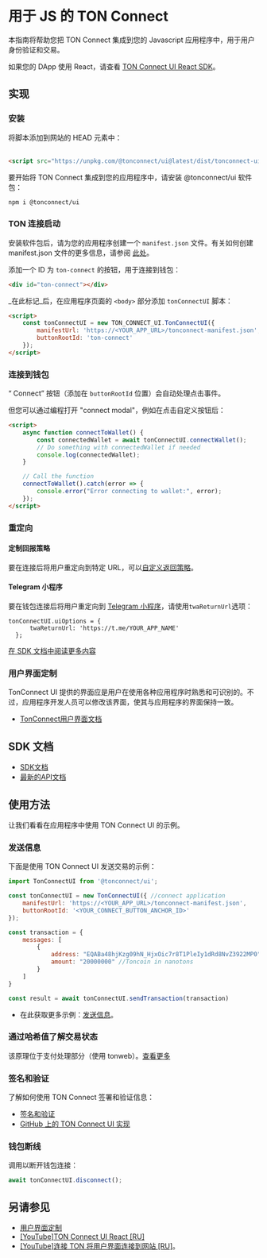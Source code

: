 
# 用于 JS 的 TON Connect

本指南将帮助您把 TON Connect 集成到您的 Javascript 应用程序中，用于用户身份验证和交易。

如果您的 DApp 使用 React，请查看 [TON Connect UI React SDK](/v3/guidelines/ton-connect/frameworks/react)。

## 实现

### 安装

<Tabs groupId="Installation">
  <TabItem value="CDN" label="CDN">
将脚本添加到网站的 HEAD 元素中：
    <br/>
    <br/>

```html
<script src="https://unpkg.com/@tonconnect/ui@latest/dist/tonconnect-ui.min.js"></script>
```

</TabItem>
  <TabItem value="NPM" label="NPM">
    要开始将 TON Connect 集成到您的应用程序中，请安装 @tonconnect/ui 软件包：

```bash npm2yarn
npm i @tonconnect/ui
```

</TabItem>
</Tabs>

### TON 连接启动

安装软件包后，请为您的应用程序创建一个 `manifest.json` 文件。有关如何创建 manifest.json 文件的更多信息，请参阅 [此处](/v3/guidelines/ton-connect/guidelines/creating-manifest)。

添加一个 ID 为 `ton-connect` 的按钮，用于连接到钱包：

```html
<div id="ton-connect"></div>
```

_在此标记_后，在应用程序页面的 `<body>` 部分添加 `tonConnectUI` 脚本：

```html
<script>
    const tonConnectUI = new TON_CONNECT_UI.TonConnectUI({
        manifestUrl: 'https://<YOUR_APP_URL>/tonconnect-manifest.json',
        buttonRootId: 'ton-connect'
    });
</script>
```

### 连接到钱包

“ Connect” 按钮（添加在 `buttonRootId` 位置）会自动处理点击事件。

但您可以通过编程打开 "connect modal"，例如在点击自定义按钮后：

```html
<script>
    async function connectToWallet() {
        const connectedWallet = await tonConnectUI.connectWallet();
        // Do something with connectedWallet if needed
        console.log(connectedWallet);
    }

    // Call the function
    connectToWallet().catch(error => {
        console.error("Error connecting to wallet:", error);
    });
</script>
```

### 重定向

#### 定制回报策略

要在连接后将用户重定向到特定 URL，可以[自定义返回策略](https://github.com/ton-connect/sdk/tree/main/packages/ui#add-the-return-strategy)。

#### Telegram 小程序

要在钱包连接后将用户重定向到 [Telegram 小程序](/v3/guidelines/dapps/tma/overview)，请使用`twaReturnUrl`选项：

```tsx
tonConnectUI.uiOptions = {
      twaReturnUrl: 'https://t.me/YOUR_APP_NAME'
  };
```

[在 SDK 文档中阅读更多内容](https://github.com/ton-connect/sdk/tree/main/packages/ui#use-inside-twa-telegram-web-app)

### 用户界面定制

TonConnect UI 提供的界面应是用户在使用各种应用程序时熟悉和可识别的。不过，应用程序开发人员可以修改该界面，使其与应用程序的界面保持一致。

- [TonConnect用户界面文档](https://github.com/ton-connect/sdk/tree/main/packages/ui#ui-customisation)

## SDK 文档

- [SDK文档](https://github.com/ton-connect/sdk/blob/main/packages/ui/README.md)
- [最新的API文档](https://ton-connect.github.io/sdk/modules/_tonconnect_ui.html)

## 使用方法

让我们看看在应用程序中使用 TON Connect UI 的示例。

### 发送信息

下面是使用 TON Connect UI 发送交易的示例：

```js
import TonConnectUI from '@tonconnect/ui';

const tonConnectUI = new TonConnectUI({ //connect application
    manifestUrl: 'https://<YOUR_APP_URL>/tonconnect-manifest.json',
    buttonRootId: '<YOUR_CONNECT_BUTTON_ANCHOR_ID>'
});

const transaction = {
    messages: [
        {
            address: "EQABa48hjKzg09hN_HjxOic7r8T1PleIy1dRd8NvZ3922MP0", // destination address
            amount: "20000000" //Toncoin in nanotons
        }
    ]
}

const result = await tonConnectUI.sendTransaction(transaction)
```

- 在此获取更多示例：[发送信息](/v3/guidelines/ton-connect/guidelines/sending-messages)。

### 通过哈希值了解交易状态

该原理位于支付处理部分（使用 tonweb）。[查看更多](/v3/guidelines/dapps/asset-processing/payments-processing#check-contracts-transactions)

### 签名和验证

了解如何使用 TON Connect 签署和验证信息：

- [签名和验证](/v3/guidelines/ton-connect/guidelines/verifying-signed-in-users)
- [GitHub 上的 TON Connect UI 实现](https://github.com/ton-connect/sdk/tree/main/packages/ui#add-connect-request-parameters-ton_proof)

### 钱包断线

调用以断开钱包连接：

```js
await tonConnectUI.disconnect();
```

## 另请参见

- [用户界面定制](https://github.com/ton-connect/sdk/tree/main/packages/ui#ui-customisation)
- [[YouTube]TON Connect UI React [RU]](https://youtu.be/wIMbkJHv0Fs?list=PLyDBPwv9EPsCJ226xS5_dKmXXxWx1CKz_&t=1747)
- [[YouTube]连接 TON 将用户界面连接到网站 [RU]](https://www.youtube.com/watch?v=HUQ1DPfFxG4&list=PLyDBPwv9EPsAIWi8vgic9kiV3KF_wvIcz&index=4)。

